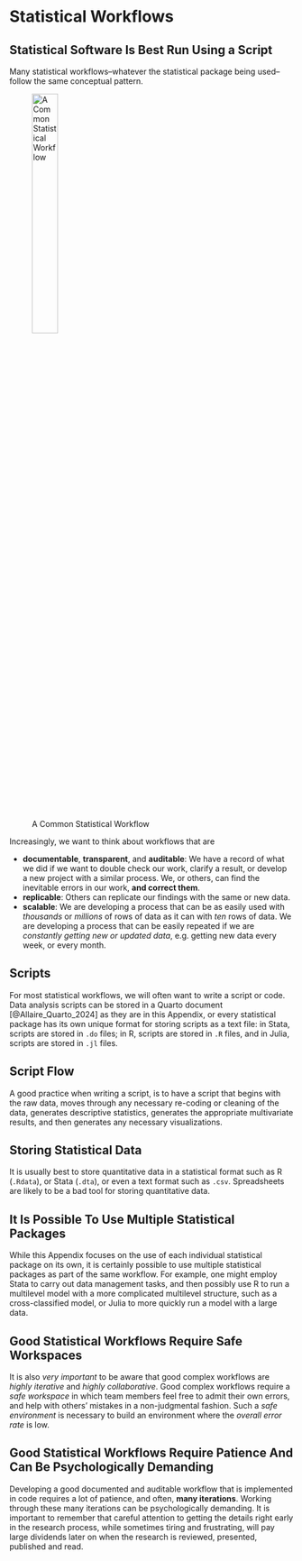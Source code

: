 # Statistical Workflows

## Statistical Software Is Best Run Using a Script

Many statistical workflows--whatever the statistical package being used--follow the same conceptual pattern.

![A Common Statistical Workflow](workflow.png){width=33%}

Increasingly, we want to think about workflows that are 

* **documentable**, **transparent**, and **auditable**: We have a record of what we did if we want to double check our work, clarify a result, or develop a new project with a similar process. We, or others, can find the inevitable errors in our work, **and correct them**.
* **replicable**: Others can replicate our findings with the same or new data.
* **scalable**: We are developing a process that can be as easily used with *thousands* or *millions* of rows of data as it can with *ten* rows of data. We are developing a process that can be easily repeated if we are *constantly getting new or updated data*, e.g. getting new data every week, or every month.

## Scripts

For most statistical workflows, we will often want to write a script or code. Data analysis scripts can be stored in a Quarto document [@Allaire_Quarto_2024] as they are in this Appendix, or every statistical package has its own unique format for storing scripts as a text file: in Stata, scripts are stored in `.do` files; in R, scripts are stored in `.R` files, and in Julia, scripts are stored in `.jl` files. 

## Script Flow {#sec-script-flow}

A good practice when writing a script, is to have a script that begins with the raw data, moves through any necessary re-coding or cleaning of the data, generates descriptive statistics, generates the appropriate multivariate results, and then generates any necessary visualizations. 

## Storing Statistical Data

It is usually best to store quantitative data in a statistical format such as R (`.Rdata`), or Stata (`.dta`), or even a text format such as `.csv`. Spreadsheets are likely to be a bad tool for storing quantitative data.

## It Is Possible To Use Multiple Statistical Packages {#sec-multiple-packages}

While this Appendix focuses on the use of each individual statistical package on its own, it is certainly possible to use multiple statistical packages as part of the same workflow. For example, one might employ Stata to carry out data management tasks, and then possibly use R to run a multilevel model with a more complicated multilevel structure, such as a cross-classified model, or Julia to more quickly run a model with a large data.

## Good Statistical Workflows Require Safe Workspaces

It is also *very important* to be aware that good complex workflows are *highly iterative* and *highly collaborative*. Good complex workflows require a *safe workspace* in which team members feel free to admit their own errors, and help with others' mistakes in a non-judgmental fashion. Such a *safe environment* is necessary to build an environment where the *overall error rate* is low.

## Good Statistical Workflows Require Patience And Can Be Psychologically Demanding

Developing a good documented and auditable workflow that is implemented in code requires a lot of patience, and often, **many iterations**. Working through these many iterations can be psychologically demanding. It is important to remember that careful attention to getting the details right early in the research process, while sometimes tiring and frustrating, will pay large dividends later on when the research is reviewed, presented, published and read.








